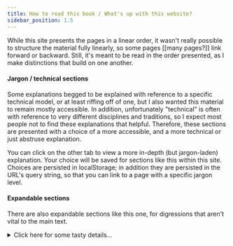 ```yaml
---
title: How to read this book / What's up with this website?
sidebar_position: 1.5
---
```



While this site presents the pages in a linear order, it wasn't really possible to structure the material fully linearly, so some pages [[many pages?]] link forward or backward. Still, it's meant to be read in the order presented, as I make distinctions that build on one another.

#### Jargon / technical sections
Some explanations begged to be explained with reference to a specific technical model, or at least riffing off of one, but I also wanted this material to remain mostly accessible. In addition, unfortunately
"technical" is often with reference to  very different disciplines and traditions, so I expect most people not to find these explanations that helpful. Therefore, these sections are presented with a choice of a more accessible, and a more technical or just abstruse explanation.

<TechnicalTabs>
    <TabItem {...vernacular()}>
    You can click on the other tab to view a more in-depth (but jargon-laden) explanation. Your choice will be saved for sections like this within this site.
    </TabItem>
    <TabItem {...technical()}>
    Choices are persisted in localStorage; in addition they are persisted in the URL's query string, so that you can link to a page with a specific jargon level.
    </TabItem>
</TechnicalTabs>

#### Expandable sections

There are also expandable sections like this one, for digressions that aren't vital to the main text.
<details>
    <summary>Click here for some tasty details...</summary>

    (Or not so much, in this case.)
</details>

